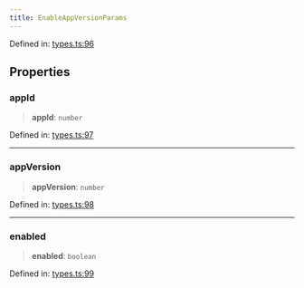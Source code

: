 ```yaml
---
title: EnableAppVersionParams
---
```


Defined in: [types.ts:96](https://github.com/LIT-Protocol/Vincent/blob/1c902a7c278246adaf4479901c6e2d38e00321e5/packages/libs/contracts-sdk/src/types.ts#L96)

## Properties

### appId

> **appId**: `number`

Defined in: [types.ts:97](https://github.com/LIT-Protocol/Vincent/blob/1c902a7c278246adaf4479901c6e2d38e00321e5/packages/libs/contracts-sdk/src/types.ts#L97)

***

### appVersion

> **appVersion**: `number`

Defined in: [types.ts:98](https://github.com/LIT-Protocol/Vincent/blob/1c902a7c278246adaf4479901c6e2d38e00321e5/packages/libs/contracts-sdk/src/types.ts#L98)

***

### enabled

> **enabled**: `boolean`

Defined in: [types.ts:99](https://github.com/LIT-Protocol/Vincent/blob/1c902a7c278246adaf4479901c6e2d38e00321e5/packages/libs/contracts-sdk/src/types.ts#L99)
